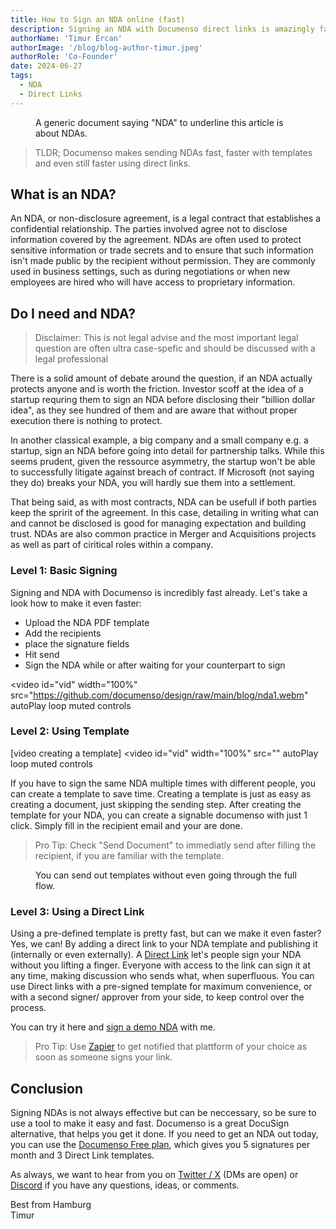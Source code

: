 ```yaml
---
title: How to Sign an NDA online (fast)
description: Signing an NDA with Documenso direct links is amazingly fast.
authorName: 'Timur Ercan'
authorImage: '/blog/blog-author-timur.jpeg'
authorRole: 'Co-Founder'
date: 2024-06-27
tags:
  - NDA
  - Direct Links
---
```


<figure>
  <MdxNextImage
    src="/blog/nda.jpg"
    width="1400"
    height="884"
    alt="Direct Links in Templats List View"
  />

  <figcaption className="text-center">A generic document saying "NDA" to underline this article is about NDAs.</figcaption>
</figure>

> TLDR; Documenso makes sending NDAs fast, faster with templates and even still faster using direct links.

## What is an NDA?
An NDA, or non-disclosure agreement, is a legal contract that establishes a confidential relationship. The parties involved agree not to disclose information covered by the agreement. NDAs are often used to protect sensitive information or trade secrets and to ensure that such information isn't made public by the recipient without permission. They are commonly used in business settings, such as during negotiations or when new employees are hired who will have access to proprietary information.

## Do I need and NDA?
> Disclaimer: This is not legal advise and the most important legal question are often ultra case-spefic and should be discussed with a legal professional


There is a solid amount of debate around the question, if an NDA actually protects anyone and is worth the friction. Investor scoff at the idea of a startup requring them to sign an NDA before disclosing their "billion dollar idea", as they see hundred of them and are aware that without proper execution there is nothing to protect.

In another classical example, a big company and a small company e.g. a startup, sign an NDA before going into detail for partnership talks. While this seems prudent, given the ressource asymmetry, the startup won't be able to successfully litigate against breach of contract. If Microsoft (not saying they do) breaks your NDA, you will hardly sue them into a settlement.

That being said, as with most contracts, NDA can be usefull if both parties keep the spririt of the agreement. In this case, detailing in writing what can and cannot be disclosed is good for managing expectation and building trust. NDAs are also common practice in Merger and Acquisitions projects as well as part of ciritical roles within a company.

### Level 1: Basic Signing
Signing and NDA with Documenso is incredibly fast already. Let's take a look how to make it even faster:

- Upload the NDA PDF template
- Add the recipients
- place the signature fields
- Hit send
- Sign the NDA while or after waiting for your counterpart to sign

<video
  id="vid"
  width="100%"
  src="https://github.com/documenso/design/raw/main/blog/nda1.webm"
  autoPlay
  loop
  muted
  controls
></video>

### Level 2: Using Template
[video creating a template]
<video
  id="vid"
  width="100%"
  src=""
  autoPlay
  loop
  muted
  controls
></video>

If you have to sign the same NDA multiple times with different people, you can create a template to save time. Creating a template is just as easy as creating a document, just skipping the sending step. After creating the template for your NDA, you can create a signable documenso with just 1 click. Simply fill in the recipient email and your are done.
> Pro Tip: Check "Send Document" to immediatly send after filling the recipient, if you are familiar with the template.

<figure>
  <MdxNextImage
    src="/blog/send-documents.png"
    width="1260"
    height="630"
    alt="Malfunctioning Mania Themed Documenso Shirt"
  />

  <figcaption className="text-center">
    You can send out templates without even going through the full flow.
  </figcaption>
</figure>

### Level 3: Using a Direct Link
Using a pre-defined template is pretty fast, but can we make it even faster? Yes, we can! By adding a direct link to your NDA template and publishing it (internally or even externally). A [Direct Link](http://documenso.com/blog/announcing-direct-links) let's people sign your NDA without you lifting a finger. Everyone with access to the link can sign it at any time, making discussion who sends what, when superfluous. You can use Direct links with a pre-signed template for maximum convenience, or with a second signer/ approver from your side, to keep control over the process.

You can try it here and [sign a demo NDA](https://documen.so/demo-nda) with me.

> Pro Tip: Use [Zapier](https://documen.so/zapier) to get notified that plattform of your choice as soon as someone signs your link.

## Conclusion
Signing NDAs is not always effective but can be neccessary, so be sure to use a tool to make it easy and fast. Documenso is a great DocuSign alternative, that helps you get it done. If you need to get an NDA out today, you can use the [Documenso Free plan](https://documen.so/free), which gives you 5 signatures per month and 3 Direct Link templates.

As always, we want to hear from you on [Twitter / X](https://twitter.com/eltimuro) (DMs are open) or [Discord](https://documen.so/discord) if you have any questions, ideas, or comments.

Best from Hamburg\
Timur
